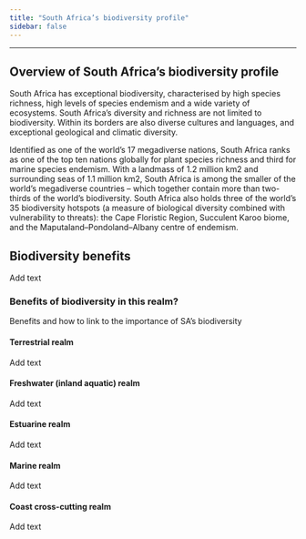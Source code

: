 ```yaml
---
title: "South Africa’s biodiversity profile"
sidebar: false
---
```


------------------------------------------------------------------------

## Overview of South Africa's biodiversity profile

South Africa has exceptional biodiversity, characterised by high species richness, high levels of species endemism and a wide variety of ecosystems. South Africa's diversity and richness are not limited to biodiversity. Within its borders are also diverse cultures and languages, and exceptional geological and climatic diversity.

Identified as one of the world's 17 megadiverse nations, South Africa ranks as one of the top ten nations globally for plant species richness and third for marine species endemism. With a landmass of 1.2 million km2 and surrounding seas of 1.1 million km2, South Africa is among the smaller of the world's megadiverse countries -- which together contain more than two-thirds of the world's biodiversity. South Africa also holds three of the world's 35 biodiversity hotspots (a measure of biological diversity combined with vulnerability to threats): the Cape Floristic Region, Succulent Karoo biome, and the Maputaland--Pondoland--Albany centre of endemism.

## Biodiversity benefits

Add text

### Benefits of biodiversity in this realm?

Benefits and how to link to the importance of SA's biodiversity

#### Terrestrial realm

Add text

#### Freshwater (inland aquatic) realm

Add text

#### Estuarine realm

Add text

#### Marine realm

Add text

#### Coast cross-cutting realm

Add text
